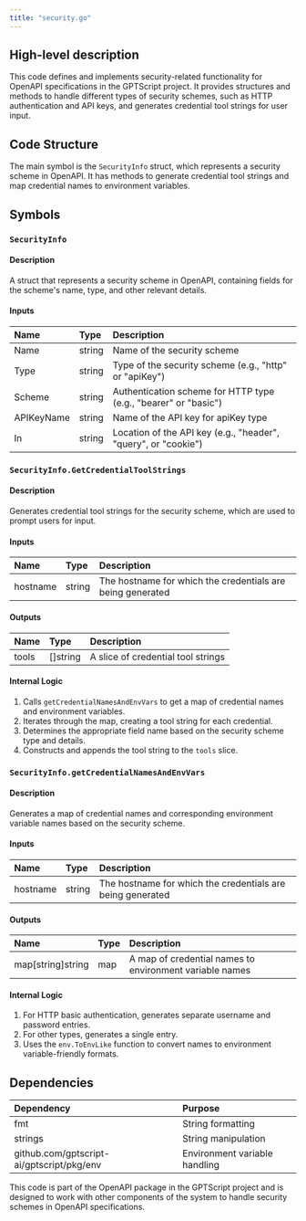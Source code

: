```yaml
---
title: "security.go"
---
```


## High-level description
This code defines and implements security-related functionality for OpenAPI specifications in the GPTScript project. It provides structures and methods to handle different types of security schemes, such as HTTP authentication and API keys, and generates credential tool strings for user input.

## Code Structure
The main symbol is the `SecurityInfo` struct, which represents a security scheme in OpenAPI. It has methods to generate credential tool strings and map credential names to environment variables.

## Symbols

### `SecurityInfo`
#### Description
A struct that represents a security scheme in OpenAPI, containing fields for the scheme's name, type, and other relevant details.

#### Inputs
| Name | Type | Description |
|:-----|:-----|:------------|
| Name | string | Name of the security scheme |
| Type | string | Type of the security scheme (e.g., "http" or "apiKey") |
| Scheme | string | Authentication scheme for HTTP type (e.g., "bearer" or "basic") |
| APIKeyName | string | Name of the API key for apiKey type |
| In | string | Location of the API key (e.g., "header", "query", or "cookie") |

### `SecurityInfo.GetCredentialToolStrings`
#### Description
Generates credential tool strings for the security scheme, which are used to prompt users for input.

#### Inputs
| Name | Type | Description |
|:-----|:-----|:------------|
| hostname | string | The hostname for which the credentials are being generated |

#### Outputs
| Name | Type | Description |
|:-----|:-----|:------------|
| tools | []string | A slice of credential tool strings |

#### Internal Logic
1. Calls `getCredentialNamesAndEnvVars` to get a map of credential names and environment variables.
2. Iterates through the map, creating a tool string for each credential.
3. Determines the appropriate field name based on the security scheme type and details.
4. Constructs and appends the tool string to the `tools` slice.

### `SecurityInfo.getCredentialNamesAndEnvVars`
#### Description
Generates a map of credential names and corresponding environment variable names based on the security scheme.

#### Inputs
| Name | Type | Description |
|:-----|:-----|:------------|
| hostname | string | The hostname for which the credentials are being generated |

#### Outputs
| Name | Type | Description |
|:-----|:-----|:------------|
| map[string]string | map | A map of credential names to environment variable names |

#### Internal Logic
1. For HTTP basic authentication, generates separate username and password entries.
2. For other types, generates a single entry.
3. Uses the `env.ToEnvLike` function to convert names to environment variable-friendly formats.

## Dependencies
| Dependency | Purpose |
|:-----------|:--------|
| fmt | String formatting |
| strings | String manipulation |
| github.com/gptscript-ai/gptscript/pkg/env | Environment variable handling |

This code is part of the OpenAPI package in the GPTScript project and is designed to work with other components of the system to handle security schemes in OpenAPI specifications.
